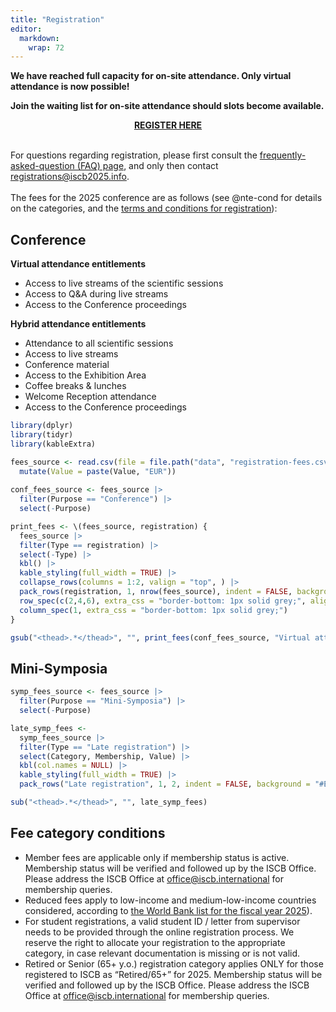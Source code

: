 ```yaml
---
title: "Registration"
editor: 
  markdown: 
    wrap: 72
---
```


**We have reached full capacity for on-site attendance. Only virtual attendance is now possible!**

**Join the waiting list for on-site attendance should slots become available.** 

<center>[**REGISTER HERE**](https://pcoconvin.eventsair.com/iscb25/regform/Site/Register)</center>
<br>
For questions regarding registration, please first consult the [frequently-asked-question (FAQ) page](faq.qmd), and only then contact [registrations@iscb2025.info](mailto:registrations@iscb2025.info).
<br><br>
The fees for the 2025 conference are as follows (see @nte-cond for details on the categories, and the [terms and conditions for registration](registration-terms.qmd)):

## Conference 

**Virtual attendance entitlements**

* Access to live streams of the scientific sessions
* Access to Q&A during live streams
* Access to the Conference proceedings

**Hybrid attendance entitlements**

* Attendance to all scientific sessions
* Access to live streams
* Conference material
* Access to the Exhibition Area
* Coffee breaks & lunches
* Welcome Reception attendance
* Access to the Conference proceedings



```r
library(dplyr)
library(tidyr)
library(kableExtra)

fees_source <- read.csv(file = file.path("data", "registration-fees.csv")) |> 
  mutate(Value = paste(Value, "EUR"))
  
conf_fees_source <- fees_source |> 
  filter(Purpose == "Conference") |> 
  select(-Purpose)

print_fees <- \(fees_source, registration) {
  fees_source |>
  filter(Type == registration) |>
  select(-Type) |> 
  kbl() |>
  kable_styling(full_width = TRUE) |> 
  collapse_rows(columns = 1:2, valign = "top", ) |> 
  pack_rows(registration, 1, nrow(fees_source), indent = FALSE, background = c("#EAEAEA")) |> 
  row_spec(c(2,4,6), extra_css = "border-bottom: 1px solid grey;", align = "left") |> 
  column_spec(1, extra_css = "border-bottom: 1px solid grey;")
}
```

```r
gsub("<thead>.*</thead>", "", print_fees(conf_fees_source, "Virtual attendance"))
```

## Mini-Symposia

```r
symp_fees_source <- fees_source |> 
  filter(Purpose == "Mini-Symposia") |> 
  select(-Purpose)

```


```r
late_symp_fees <-
  symp_fees_source |> 
  filter(Type == "Late registration") |> 
  select(Category, Membership, Value) |> 
  kbl(col.names = NULL) |>
  kable_styling(full_width = TRUE) |> 
  pack_rows("Late registration", 1, 2, indent = FALSE, background = "#EAEAEA") 

sub("<thead>.*</thead>", "", late_symp_fees)
```




::: {#nte-cond .callout-note}
## Fee category conditions
* Member fees are applicable only if membership status is active. Membership status will be verified and followed up by the ISCB Office. Please address the ISCB Office at [office@iscb.international](mailto:office@iscb.international) for membership queries.
* Reduced fees apply to low-income and medium-low-income countries considered, according to [the World Bank list for the fiscal year 2025](https://datahelpdesk.worldbank.org/knowledgebase/articles/906519-world-bank-country-and-lending-groups)).
* For student registrations, a valid student ID / letter from supervisor needs to be provided through the online registration process. We reserve the right to allocate your registration to the appropriate category, in case relevant documentation is missing or is not valid.
* Retired or Senior (65+ y.o.) registration category applies ONLY for those registered to ISCB as “Retired/65+” for 2025. Membership status will be verified and followed up by the ISCB Office. Please address the ISCB Office at [office@iscb.international](mailto:office@iscb.international) for membership queries.
:::